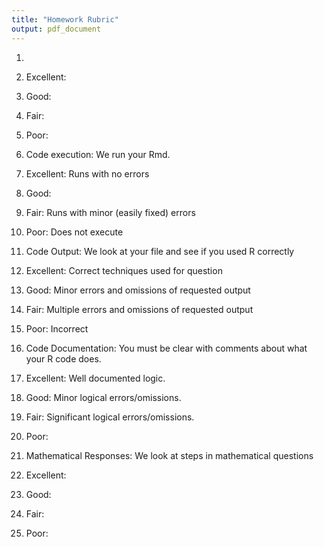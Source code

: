```yaml
---
title: "Homework Rubric"
output: pdf_document
---
```


1. 
  1. Excellent:
  1. Good:
  1. Fair:
  1. Poor:
  

1. Code execution: We run your Rmd.
  1. Excellent: Runs with no errors
  1. Good:
  1. Fair: Runs with minor (easily fixed) errors
  1. Poor:  Does not execute
1. Code Output: We look at your file and see if you used R correctly
  1. Excellent:  Correct techniques used for question
  1. Good: Minor errors and omissions of requested output
  1. Fair: Multiple errors and omissions of requested output
  1. Poor: Incorrect
1. Code Documentation:  You must be clear with comments about what your R code does.
  1. Excellent: Well documented logic.
  1. Good: Minor logical errors/omissions.
  1. Fair: Significant logical errors/omissions.
  1. Poor: 

1. Mathematical Responses:  We look at steps in mathematical questions
  1. Excellent:
  1. Good:
  1. Fair:
  1. Poor:
